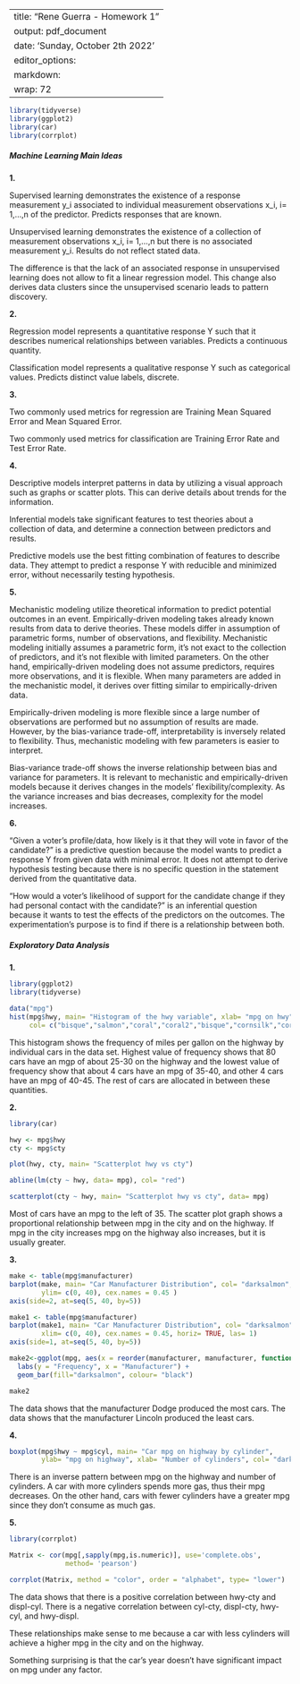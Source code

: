 
---
title: "Rene Guerra - Homework 1"
output: pdf_document
date: 'Sunday, October 2th 2022'
editor_options: 
  markdown: 
    wrap: 72
---

```r
library(tidyverse)
library(ggplot2)
library(car)
library(corrplot)
```

##### Machine Learning Main Ideas

**1.**

Supervised learning demonstrates the existence of a response measurement y_i associated to individual measurement observations x_i, i= 1,...,n of the predictor. Predicts responses that are known.

Unsupervised learning demonstrates the existence of a collection of measurement observations x_i, i= 1,...,n but there is no associated measurement y_i. Results do not reflect stated data.

The difference is that the lack of an associated response in unsupervised 
learning does not allow to fit a linear regression model. This change also 
derives data clusters since the unsupervised scenario leads to pattern 
discovery.

**2.**

Regression model represents a quantitative response Y such that it describes numerical relationships between variables. Predicts a continuous quantity.

Classification model represents a qualitative response Y such as categorical values. Predicts distinct value labels, discrete.

**3.**

Two commonly used metrics for regression are Training Mean Squared Error and 
Mean Squared Error.

Two commonly used metrics for classification are Training Error Rate and Test Error Rate.

**4.**

Descriptive models interpret patterns in data by utilizing a visual approach 
such as graphs or scatter plots. This can derive details about trends for the information.

Inferential models take significant features to test theories about a collection of data, and determine a connection between predictors and results.

Predictive models use the best fitting combination of features to describe data. They attempt to predict a response Y with reducible and minimized error, without necessarily testing hypothesis.

**5.**

Mechanistic modeling utilize theoretical information to predict potential 
outcomes in an event. Empirically-driven modeling takes already known results 
from data to derive theories. These models differ in assumption of parametric forms, number of observations, and flexibility. Mechanistic modeling initially assumes a parametric form, it's not exact to the collection of predictors, and it's not flexible with limited parameters. On the other hand, empirically-driven modeling does not assume predictors, requires more observations, and it is flexible. When many parameters are added in the mechanistic model, it derives 
over fitting similar to empirically-driven data.

Empirically-driven modeling is more flexible since a large number of 
observations are performed but no assumption of results are made. However, by 
the bias-variance trade-off, interpretability is inversely related to 
flexibility. Thus, mechanistic modeling with few parameters is easier to interpret.

Bias-variance trade-off shows the inverse relationship between bias and variance for parameters. It is relevant to mechanistic and empirically-driven models because it derives changes in the models' flexibility/complexity. As the 
variance increases and bias decreases, complexity for the model increases.

**6.**

"Given a voter's profile/data, how likely is it that they will vote in favor of the candidate?" is a predictive question because the model wants to predict a response Y from given data with minimal error. It does not attempt to derive hypothesis testing because there is no specific question in the statement 
derived from the quantitative data.

"How would a voter's likelihood of support for the candidate change if they had personal contact with the candidate?" is an inferential question because it 
wants to test the effects of the predictors on the outcomes. The 
experimentation's purpose is to find if there is a relationship between both.

##### Exploratory Data Analysis

**1.**

```r

library(ggplot2)
library(tidyverse)

data("mpg")
hist(mpg$hwy, main= "Histogram of the hwy variable", xlab= "mpg on hwy", 
     col= c("bisque","salmon","coral","coral2","bisque","cornsilk","cornsilk"))

```

This histogram shows the frequency of miles per gallon on the highway by individual cars in the data set. Highest value of frequency shows that 80 cars have an mgp of about 25-30 on the highway and the lowest value of frequency show that about 4 cars have an mpg of 35-40, and other 4 cars have an mpg of 40-45. 
The rest of cars are allocated in between these quantities.

**2.**

```r
library(car)

hwy <- mpg$hwy
cty <- mpg$cty

plot(hwy, cty, main= "Scatterplot hwy vs cty")

abline(lm(cty ~ hwy, data= mpg), col= "red")

scatterplot(cty ~ hwy, main= "Scatterplot hwy vs cty", data= mpg)

```

Most of cars have an mpg to the left of 35. The scatter plot graph shows a proportional relationship between mpg in the city and on the highway. If mpg in the city increases mpg on the highway also increases, but it is usually greater.

**3.**

```r

make <- table(mpg$manufacturer)
barplot(make, main= "Car Manufacturer Distribution", col= "darksalmon", 
        ylim= c(0, 40), cex.names = 0.45 )
axis(side=2, at=seq(5, 40, by=5))

```

```r

make1 <- table(mpg$manufacturer)
barplot(make1, main= "Car Manufacturer Distribution", col= "darksalmon", 
        xlim= c(0, 40), cex.names = 0.45, horiz= TRUE, las= 1)
axis(side=1, at=seq(5, 40, by=5))

```

```r

make2<-ggplot(mpg, aes(x = reorder(manufacturer, manufacturer, function(x)-length(x))))+ 
  labs(y = "Frequency", x = "Manufacturer") + 
  geom_bar(fill="darksalmon", colour= "black")

make2

```

The data shows that the manufacturer Dodge produced the most cars. The data 
shows that the manufacturer Lincoln produced the least cars.

**4.**

```r

boxplot(mpg$hwy ~ mpg$cyl, main= "Car mpg on highway by cylinder", 
        ylab= "mpg on highway", xlab= "Number of cylinders", col= "darksalmon")

```

There is an inverse pattern between mpg on the highway and number of cylinders. 
A car with more cylinders spends more gas, thus their mpg decreases. On the 
other hand, cars with fewer cylinders have a greater mpg since they don't 
consume as much gas.

**5.**

```r

library(corrplot)

Matrix <- cor(mpg[,sapply(mpg,is.numeric)], use='complete.obs', 
              method= 'pearson')

corrplot(Matrix, method = "color", order = "alphabet", type= "lower")

```

The data shows that there is a positive correlation between hwy-cty and 
displ-cyl. There is a negative correlation between cyl-cty, displ-cty, hwy-cyl, and hwy-displ.

These relationships make sense to me because a car with less cylinders will achieve a higher mpg in the city and on the highway.

Something surprising is that the car's year doesn't have significant impact on 
mpg under any factor.
